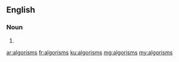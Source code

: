 ==English==

===Noun===
{{head|en|noun plural form}}

# {{plural of|algorism|lang=en}}

[[ar:algorisms]]
[[fr:algorisms]]
[[ku:algorisms]]
[[mg:algorisms]]
[[my:algorisms]]